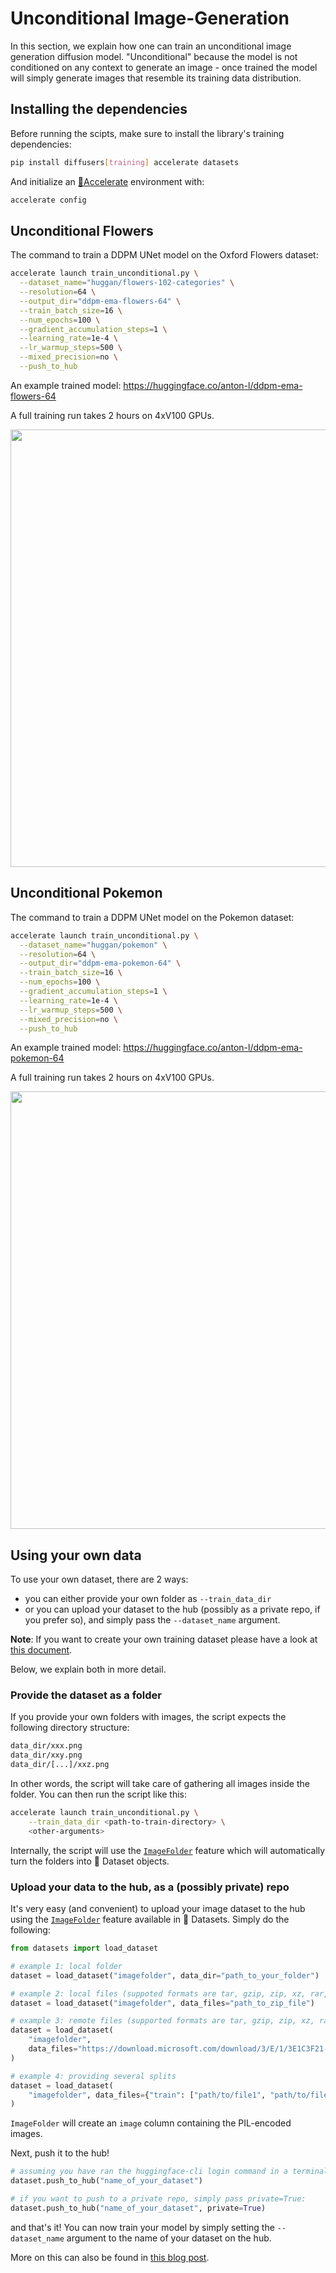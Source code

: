 <!--Copyright 2022 The HuggingFace Team. All rights reserved.

Licensed under the Apache License, Version 2.0 (the "License"); you may not use this file except in compliance with
the License. You may obtain a copy of the License at

http://www.apache.org/licenses/LICENSE-2.0

Unless required by applicable law or agreed to in writing, software distributed under the License is distributed on
an "AS IS" BASIS, WITHOUT WARRANTIES OR CONDITIONS OF ANY KIND, either express or implied. See the License for the
specific language governing permissions and limitations under the License.
-->

# Unconditional Image-Generation

In this section, we explain how one can train an unconditional image generation diffusion 
model. "Unconditional" because the model is not conditioned on any context to generate an image - once trained the model will simply generate images that resemble its training data 
distribution.

## Installing the dependencies

Before running the scipts, make sure to install the library's training dependencies:

```bash
pip install diffusers[training] accelerate datasets
```

And initialize an [🤗Accelerate](https://github.com/huggingface/accelerate/) environment with:

```bash
accelerate config
```

## Unconditional Flowers  

The command to train a DDPM UNet model on the Oxford Flowers dataset:

```bash
accelerate launch train_unconditional.py \
  --dataset_name="huggan/flowers-102-categories" \
  --resolution=64 \
  --output_dir="ddpm-ema-flowers-64" \
  --train_batch_size=16 \
  --num_epochs=100 \
  --gradient_accumulation_steps=1 \
  --learning_rate=1e-4 \
  --lr_warmup_steps=500 \
  --mixed_precision=no \
  --push_to_hub
```
An example trained model: https://huggingface.co/anton-l/ddpm-ema-flowers-64

A full training run takes 2 hours on 4xV100 GPUs.

<img src="https://user-images.githubusercontent.com/26864830/180248660-a0b143d0-b89a-42c5-8656-2ebf6ece7e52.png" width="700" />

## Unconditional Pokemon 

The command to train a DDPM UNet model on the Pokemon dataset:

```bash
accelerate launch train_unconditional.py \
  --dataset_name="huggan/pokemon" \
  --resolution=64 \
  --output_dir="ddpm-ema-pokemon-64" \
  --train_batch_size=16 \
  --num_epochs=100 \
  --gradient_accumulation_steps=1 \
  --learning_rate=1e-4 \
  --lr_warmup_steps=500 \
  --mixed_precision=no \
  --push_to_hub
```
An example trained model: https://huggingface.co/anton-l/ddpm-ema-pokemon-64

A full training run takes 2 hours on 4xV100 GPUs.

<img src="https://user-images.githubusercontent.com/26864830/180248200-928953b4-db38-48db-b0c6-8b740fe6786f.png" width="700" />


## Using your own data

To use your own dataset, there are 2 ways:
- you can either provide your own folder as `--train_data_dir`
- or you can upload your dataset to the hub (possibly as a private repo, if you prefer so), and simply pass the `--dataset_name` argument.

**Note**: If you want to create your own training dataset please have a look at [this document](https://huggingface.co/docs/datasets/image_process#image-datasets).

Below, we explain both in more detail.

### Provide the dataset as a folder

If you provide your own folders with images, the script expects the following directory structure:

```bash
data_dir/xxx.png
data_dir/xxy.png
data_dir/[...]/xxz.png
```

In other words, the script will take care of gathering all images inside the folder. You can then run the script like this:

```bash
accelerate launch train_unconditional.py \
    --train_data_dir <path-to-train-directory> \
    <other-arguments>
```

Internally, the script will use the [`ImageFolder`](https://huggingface.co/docs/datasets/v2.0.0/en/image_process#imagefolder) feature which will automatically turn the folders into 🤗 Dataset objects.

### Upload your data to the hub, as a (possibly private) repo

It's very easy (and convenient) to upload your image dataset to the hub using the [`ImageFolder`](https://huggingface.co/docs/datasets/v2.0.0/en/image_process#imagefolder) feature available in 🤗 Datasets. Simply do the following:

```python
from datasets import load_dataset

# example 1: local folder
dataset = load_dataset("imagefolder", data_dir="path_to_your_folder")

# example 2: local files (suppoted formats are tar, gzip, zip, xz, rar, zstd)
dataset = load_dataset("imagefolder", data_files="path_to_zip_file")

# example 3: remote files (supported formats are tar, gzip, zip, xz, rar, zstd)
dataset = load_dataset(
    "imagefolder",
    data_files="https://download.microsoft.com/download/3/E/1/3E1C3F21-ECDB-4869-8368-6DEBA77B919F/kagglecatsanddogs_3367a.zip",
)

# example 4: providing several splits
dataset = load_dataset(
    "imagefolder", data_files={"train": ["path/to/file1", "path/to/file2"], "test": ["path/to/file3", "path/to/file4"]}
)
```

`ImageFolder` will create an `image` column containing the PIL-encoded images.

Next, push it to the hub!

```python
# assuming you have ran the huggingface-cli login command in a terminal
dataset.push_to_hub("name_of_your_dataset")

# if you want to push to a private repo, simply pass private=True:
dataset.push_to_hub("name_of_your_dataset", private=True)
```

and that's it! You can now train your model by simply setting the `--dataset_name` argument to the name of your dataset on the hub.

More on this can also be found in [this blog post](https://huggingface.co/blog/image-search-datasets).
